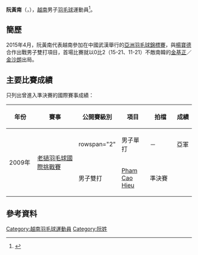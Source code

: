{{noteTA|G1=Badminton}}
{{Infobox 羽球選手
| playername              = 阮黃南<br/>{{lang|vi|Nguyễn Hoàng Nam}}
| image                   = 
| size                    = 
| caption                 = 
| birth_name              = 
| date_of_birth           = {{birth year and age|1988}}
| place_of_birth          = 
| height                  =
| weight                  =
| event                   = 男子單打、男子雙打
| country                 = {{VIE}}
| years_active            = 
| handedness              = 
| coach                   = 
| highest_ranking         = 第83位（男雙-[[楊寶德|楊寶德]]）
| date_of_highest_ranking = 2014年4月10日<ref name="highest-ranking">{{cite web |url=https://bwf.tournamentsoftware.com/ranking/player.aspx?id=6725&player=109232 |title=BWF World Ranking - Ranking of Hoang Nam NGUYEN (54660) |publisher=BWF |date=2014-04-10 |accessdate=2022-02-04 |language=en |archiveurl=https://web.archive.org/web/20220204025457/https://bwf.tournamentsoftware.com/ranking/player.aspx?id=6725&player=109232 |archivedate=2022-02-04 |deadurl=no}}</ref>
| current_ranking         = 沒有排名
| date_of_current_ranking = 
| played                  = 39勝–58負（男單）<br/>39勝–39負（男雙）<br/>2勝–1負（混雙）
| titles                  = 
| bwf_profile             = 0377BF1F-81BE-42FC-92F9-3474D5F4FF41
| bwf_id                  = 54660
| updated                 = 2022年2月4日
}}
{{MedalTableTop|width=286px}}
{{MedalSport | 男子[[羽毛球|羽毛球]]}}
{{MedalCountry | {{VIE}}}}
{{MedalBottom}}
'''阮黃南'''（{{lang-vi|Nguyễn Hoàng Nam}}，{{bd|1988年|||CatIdx=N阮}}），[[越南|越南]]男子[[羽毛球|羽毛球]]運動員<ref>{{cite news |title=2014年全国羽毛球混合团体锦标赛在北江省举行 |url=http://cn.nhandan.com.vn/mobile/mobile_sports/mobile_national-sport/item/1994201.html |newspaper=越南人民报 |date=2014-05-11 |accessdate=2015-05-01 |language=zh |archive-date=2014-08-10 |archive-url=https://web.archive.org/web/20140810015135/http://cn.nhandan.com.vn/mobile/mobile_sports/mobile_national-sport/item/1994201.html |dead-url=yes}}</ref>。

==簡歷==
2015年4月，阮黃南代表越南參加在中國武漢舉行的[[2015年亞洲羽毛球錦標賽|亞洲羽毛球錦標賽]]，與[[楊寶德|楊寶德]]合作出戰男子雙打項目，首場比賽就以0比2（15-21、11-21）不敵南韓的[[金基正|金基正]]／[[金沙朗|金沙朗]]出局。

==主要比賽成績==
只列出曾進入準決賽的國際賽事成績：
{| class=wikitable style="text-align:center; font-size:small;" 
!width="80"|年份
!width="180"|賽事
!width="80"|公開賽級別
!width="80"|項目
!width="100"|拍檔
!width="50"|成績
|-
!rowspan="2"|2009年
|rowspan="2"|[[2009年老撾羽毛球國際挑戰賽|老撾羽毛球國際挑戰賽]]
|rowspan="2" {{BWFIC}}
|男子單打
|－
|bgcolor="silver"|亞軍
|-
|男子雙打
|[[Pham_Cao_Hieu|Pham Cao Hieu]]
|bgcolor="#b8860b"|準決賽
|}

==參考資料==
{{Reflist}}

{{DEFAULTSORT:Nguyen Hoang Nam}}
[[Category:越南羽毛球運動員|Category:越南羽毛球運動員]]
[[Category:阮姓|Category:阮姓]]